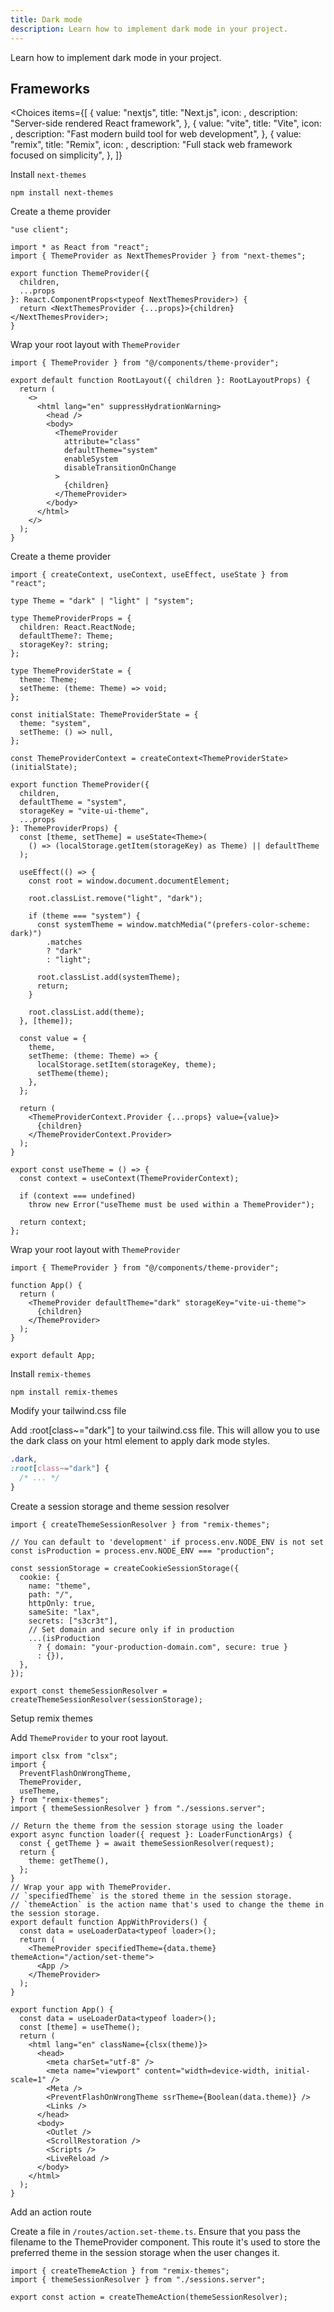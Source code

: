 ---
title: Dark mode
description: Learn how to implement dark mode in your project.
---


Learn how to implement dark mode in your project.

## Frameworks

<Choices
  items={[
    {
      value: "nextjs",
      title: "Next.js", 
      icon: <NextJsIcon />,
      description: "Server-side rendered React framework",
    },
    {
      value: "vite",
      title: "Vite",
      icon: <ViteIcon />,
      description: "Fast modern build tool for web development",
    },
    {
      value: "remix",
      title: "Remix",
      icon: <RemixIcon />,
      description: "Full stack web framework focused on simplicity",
    },
  ]}
>

<Choice id="nextjs">

<Steps>

<Step>Install `next-themes`</Step>

```package-install
npm install next-themes
```

<Step>Create a theme provider</Step>

```tsx title="components/theme-provider.tsx"
"use client";

import * as React from "react";
import { ThemeProvider as NextThemesProvider } from "next-themes";

export function ThemeProvider({
  children,
  ...props
}: React.ComponentProps<typeof NextThemesProvider>) {
  return <NextThemesProvider {...props}>{children}</NextThemesProvider>;
}
```

<Step>Wrap your root layout with `ThemeProvider`</Step>

```tsx title="app/layout.tsx"
import { ThemeProvider } from "@/components/theme-provider";

export default function RootLayout({ children }: RootLayoutProps) {
  return (
    <>
      <html lang="en" suppressHydrationWarning>
        <head />
        <body>
          <ThemeProvider
            attribute="class"
            defaultTheme="system"
            enableSystem
            disableTransitionOnChange
          >
            {children}
          </ThemeProvider>
        </body>
      </html>
    </>
  );
}
```

</Steps>

</Choice>

<Choice id="vite">

<Steps>

<Step>Create a theme provider</Step>

```tsx title="components/theme-provider.tsx"
import { createContext, useContext, useEffect, useState } from "react";

type Theme = "dark" | "light" | "system";

type ThemeProviderProps = {
  children: React.ReactNode;
  defaultTheme?: Theme;
  storageKey?: string;
};

type ThemeProviderState = {
  theme: Theme;
  setTheme: (theme: Theme) => void;
};

const initialState: ThemeProviderState = {
  theme: "system",
  setTheme: () => null,
};

const ThemeProviderContext = createContext<ThemeProviderState>(initialState);

export function ThemeProvider({
  children,
  defaultTheme = "system",
  storageKey = "vite-ui-theme",
  ...props
}: ThemeProviderProps) {
  const [theme, setTheme] = useState<Theme>(
    () => (localStorage.getItem(storageKey) as Theme) || defaultTheme
  );

  useEffect(() => {
    const root = window.document.documentElement;

    root.classList.remove("light", "dark");

    if (theme === "system") {
      const systemTheme = window.matchMedia("(prefers-color-scheme: dark)")
        .matches
        ? "dark"
        : "light";

      root.classList.add(systemTheme);
      return;
    }

    root.classList.add(theme);
  }, [theme]);

  const value = {
    theme,
    setTheme: (theme: Theme) => {
      localStorage.setItem(storageKey, theme);
      setTheme(theme);
    },
  };

  return (
    <ThemeProviderContext.Provider {...props} value={value}>
      {children}
    </ThemeProviderContext.Provider>
  );
}

export const useTheme = () => {
  const context = useContext(ThemeProviderContext);

  if (context === undefined)
    throw new Error("useTheme must be used within a ThemeProvider");

  return context;
};
```

<Step>Wrap your root layout with `ThemeProvider`</Step>

```tsx title="app/layout.tsx"
import { ThemeProvider } from "@/components/theme-provider";

function App() {
  return (
    <ThemeProvider defaultTheme="dark" storageKey="vite-ui-theme">
      {children}
    </ThemeProvider>
  );
}

export default App;
```

</Steps>

</Choice>

<Choice id="remix">

<Steps>

<Step>Install `remix-themes`</Step>

```package-install
npm install remix-themes
```

<Step>Modify your tailwind.css file</Step>

Add :root[class~="dark"] to your tailwind.css file. This will allow you to use the dark class on your html element to apply dark mode styles.

```css title="tailwind.css"
.dark,
:root[class~="dark"] {
  /* ... */
}
```

<Step>Create a session storage and theme session resolver</Step>

```tsx title="app/sessions.server.tsx"
import { createThemeSessionResolver } from "remix-themes";

// You can default to 'development' if process.env.NODE_ENV is not set
const isProduction = process.env.NODE_ENV === "production";

const sessionStorage = createCookieSessionStorage({
  cookie: {
    name: "theme",
    path: "/",
    httpOnly: true,
    sameSite: "lax",
    secrets: ["s3cr3t"],
    // Set domain and secure only if in production
    ...(isProduction
      ? { domain: "your-production-domain.com", secure: true }
      : {}),
  },
});

export const themeSessionResolver = createThemeSessionResolver(sessionStorage);
```

<Step>Setup remix themes</Step>

Add `ThemeProvider` to your root layout.

```tsx title="app/root.tsx"
import clsx from "clsx";
import {
  PreventFlashOnWrongTheme,
  ThemeProvider,
  useTheme,
} from "remix-themes";
import { themeSessionResolver } from "./sessions.server";

// Return the theme from the session storage using the loader
export async function loader({ request }: LoaderFunctionArgs) {
  const { getTheme } = await themeSessionResolver(request);
  return {
    theme: getTheme(),
  };
}
// Wrap your app with ThemeProvider.
// `specifiedTheme` is the stored theme in the session storage.
// `themeAction` is the action name that's used to change the theme in the session storage.
export default function AppWithProviders() {
  const data = useLoaderData<typeof loader>();
  return (
    <ThemeProvider specifiedTheme={data.theme} themeAction="/action/set-theme">
      <App />
    </ThemeProvider>
  );
}

export function App() {
  const data = useLoaderData<typeof loader>();
  const [theme] = useTheme();
  return (
    <html lang="en" className={clsx(theme)}>
      <head>
        <meta charSet="utf-8" />
        <meta name="viewport" content="width=device-width, initial-scale=1" />
        <Meta />
        <PreventFlashOnWrongTheme ssrTheme={Boolean(data.theme)} />
        <Links />
      </head>
      <body>
        <Outlet />
        <ScrollRestoration />
        <Scripts />
        <LiveReload />
      </body>
    </html>
  );
}
```

<Step>Add an action route</Step>

Create a file in `/routes/action.set-theme.ts`. Ensure that you pass the filename to the ThemeProvider component. This route it's used to store the preferred theme in the session storage when the user changes it.

```tsx title="app/routes/action.set-theme.ts"
import { createThemeAction } from "remix-themes";
import { themeSessionResolver } from "./sessions.server";

export const action = createThemeAction(themeSessionResolver);
```

</Steps>

</Choice>

</Choices>
